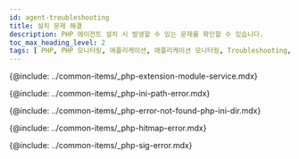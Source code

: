 ```yaml
---
id: agent-troubleshooting
title: 설치 문제 해결
description: PHP 에이전트 설치 시 발생할 수 있는 문제를 확인할 수 있습니다.
toc_max_heading_level: 2
tags: [ PHP, PHP 모니터링, 애플리케이션, 애플리케이션 모니터링, Troubleshooting, 문제 해결 ]
---
```


{@include: ../common-items/_php-extension-module-service.mdx}

{@include: ../common-items/_php-ini-path-error.mdx}

{@include: ../common-items/_php-error-not-found-php-ini-dir.mdx}

{@include: ../common-items/_php-hitmap-error.mdx}

{@include: ../common-items/_php-sig-error.mdx} 